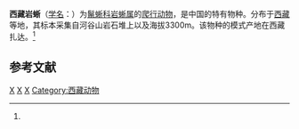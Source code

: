{{Speciesbox
| genus = Laudakia
| species = papenfussi
| authority = (Zhao, 1998)<ref name='id4375'>{{cite web| url =http://www.bioinfo.cn/db05/BjdwSpecies.php?action=view&id=4375| title =西藏岩蜥| work =《中国动物物种编目数据库》| publisher =中国科学院微生物研究所| author =中国科学院动物研究所| accessdate =2009-04-11| deadurl =yes| archiveurl =https://web.archive.org/web/20131203122335/http://www.bioinfo.cn/db05/BjdwSpecies.php?action=view| archivedate =2013-12-03| df =}}</ref>
}}

'''西藏岩蜥'''（[[学名|学名]]：{{lang|la|''Laudakia papenfussi''}}）为[[鬣蜥科|鬣蜥科]][[岩蜥属|岩蜥属]]的[[爬行动物|爬行动物]]，是中国的特有物种。分布于[[西藏|西藏]]等地，其标本采集自河谷山岩石堆上以及海拔3300m。该物种的模式产地在西藏扎达。<ref name='id4375'/>

== 参考文献 ==
{{reflist}}

{{taxonbar}}

[[Category:岩蜥属|X]]
[[Category:中国特有爬行动物|X]]
[[Category:1998年描述的动物|X]]
[[Category:西藏动物|Category:西藏动物]]

{{蜥蜴小作品}}